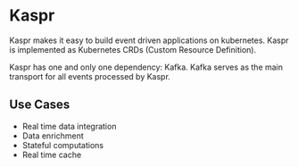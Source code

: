 # Kaspr
 
Kaspr makes it easy to build event driven applications on kubernetes. Kaspr is implemented as Kubernetes CRDs (Custom Resource Definition).

Kaspr has one and only one dependency: Kafka. Kafka serves as the main transport for all events processed by Kaspr.

## Use Cases

- Real time data integration
- Data enrichment
- Stateful computations
- Real time cache